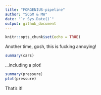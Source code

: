 ```yaml
---
title: "FORGENIUS-pipeline"
author: "SCGM & MW"
date: "`r Sys.Date()`"
output: github_document
---
```


```r
knitr::opts_chunk$set(echo = TRUE)
```

Another time, gosh, this is fucking annoying!

```r
summary(cars)
```

...including a plot!

```r
summary(pressure)
plot(pressure)
```

That's it!
